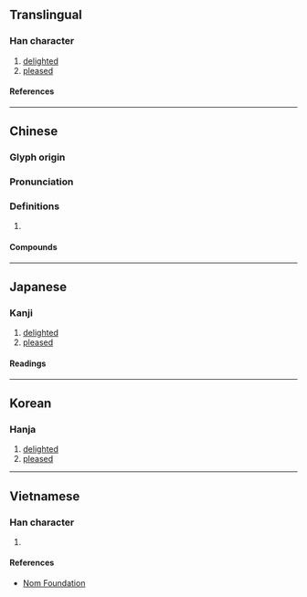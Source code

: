 {{character info/new}}
==Translingual==

===Han character===
{{Han char|rn=61|rad=心|as=04|sn=7|four=90030|canj=PYY|ids=⿰忄卞}}

# [[delighted]]
# [[pleased]]

====References====
{{Han ref|kx=0378.030|dkj=10372|dj=0706.030|hdz=42278.040|uh=5FED}}

----

==Chinese==
{{zh-forms}}

===Glyph origin===
{{Han etym}}

===Pronunciation===
{{zh-pron
|m=biàn
|c=bin6
|mc=y
|oc=y
|cat=
}}

===Definitions===
{{zh-hanzi}}

# {{rfdef|zh}}

====Compounds====
{{zh-der|忭賀|忭躍|忭懽|忭悅|忭頌|歡忭|欣忭}}

----

==Japanese==

===Kanji===
{{ja-kanji|grade=|rs=心04}}

# [[delighted]]
# [[pleased]]

====Readings====
{{ja-readings
|on=へん, べん
|kun=たのしむ
}}

----

==Korean==

===Hanja===
{{ko-hanja|변}}

# [[delighted]]
# [[pleased]]

----

==Vietnamese==

===Han character===
{{vi-readings|rs=心04|reading=biện}}

# {{rfdef|vi|sort=心04}}

====References====
* [http://nomfoundation.org/common/nom_details.php?codepoint=5fed Nom Foundation]